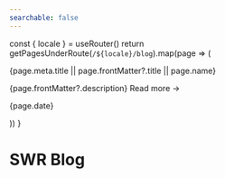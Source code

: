 ```yaml
---
searchable: false
---
```



  const { locale } = useRouter()
  return getPagesUnderRoute(`/${locale}/blog`).map(page => (
    <div key={page.route}>
      <Link
        href={page.route}
        className="text-2xl text-black hover:!no-underline dark:text-gray-100"
      >
        {page.meta.title || page.frontMatter?.title || page.name}
      </Link>
      <p className="opacity-80 mt-6 leading-7">
        {page.frontMatter?.description}
        <Link
          href={page.route}
          className="block text-[color:hsl(var(--nextra-primary-hue),100%,50%)] underline underline-offset-2 decoration-from-font"
        >
          Read more →
        </Link>
      </p>
      <p>{page.date}</p>
    </div>
  ))
}

# SWR Blog

<Page />
